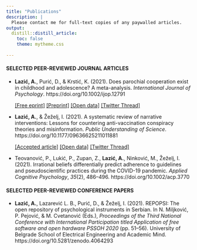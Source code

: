 ```yaml
---
title: "Publications"
description: |
  Please contact me for full-text copies of any paywalled articles.
output: 
  distill::distill_article:
    toc: false
    theme: mytheme.css
   
---
```

#### SELECTED PEER-REVIEWED JOURNAL ARTICLES

- **Lazić, A.**, Purić, D., & Krstić, K. (2021). Does parochial cooperation exist in childhood and adolescence? A meta-analysis. *International Journal of Psychology*. https://doi.org/10.1002/ijop.12791
  
  [[Free eprint]](https://onlinelibrary.wiley.com/share/author/IA2IIK37Z7EHE5FVFBHM?target=10.1002/ijop.12791) [[Preprint]](https://psyarxiv.com/uexmr) [[Open data]](https://osf.io/f7uwz/) [[Twitter Thread]](https://twitter.com/AleLazic/status/1410984195623694337?s=20)

- **Lazić, A.**, & Žeželj, I. (2021). A systematic review of narrative interventions: Lessons for countering anti-vaccination conspiracy theories and misinformation. *Public Understanding of Science*. https://doi.org/10.1177/09636625211011881 

  [[Accepted article]](https://psyarxiv.com/g5r8z/) [[Open data]](https://osf.io/4d5rp/) [[Twitter Thread]](https://twitter.com/AleLazic/status/1395041770560446471)

-  Teovanović, P., Lukić, P., Zupan, Z., **Lazić, A.**, Ninković, M., Žeželj, I. (2021). Irrational beliefs differentially predict adherence to guidelines and pseudoscientific practices during the COVID-19 pandemic. *Applied Cognitive Psychology*, *35*(2), 486–496. https://doi.org/10.1002/acp.3770

#### SELECTED PEER-REVIEWED CONFERENCE PAPERS

- **Lazić, A.**, Lazarević L. B., Purić, D., & Žeželj, I. (2021). REPOPSI: The open repository of psychological instruments in Serbian. In N. Miljković, P. Pejović, & M. Cvetanović (Eds.), *Proceedings of the Third National Conference with International Participation titled Application of free software and open hardware PSSOH 2020* (pp. 51–56). University of Belgrade School of Electrical Engineering and Academic Mind. https://doi.org/10.5281/zenodo.4064293
